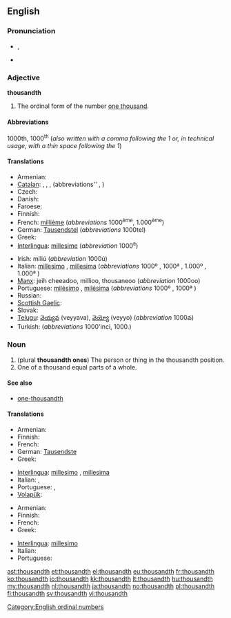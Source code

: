 ==English==

===Pronunciation===
* {{IPA|/ˈθaʊznθ/}}, {{X-SAMPA|/"TaUznT/}}
* {{hyphenation|thou|sandth}}

===Adjective===
'''thousandth'''

# The ordinal form of the number [[thousand|one thousand]].

====Abbreviations====
1000th, 1000<sup>th</sup> (''also written with a comma following the 1 or, in technical usage, with a thin space following the 1'')

====Translations====
{{trans-top|ordinal form of 1000}}
* Armenian: {{t-|hy|հազարերորդ|tr=hazarerord}}
* [[Catalan]]: {{t-|ca|mil·lèsim|m}},  {{t-|ca|mil·lèsima|f}},  {{t-|ca|milè|m}},  {{t-|ca|milena|f}} (abbreviations''  {{t-|ca|1000è|m}},  {{t-|ca|1000a|f}})
* Czech: {{t|cs|tisící}}
* Danish: {{t-|da|tusinde}}
* Faroese: {{t|fo|túsundi}}
* Finnish: {{t+|fi|tuhannes}}
* French: [[millième]] (''abbreviations'' 1000<sup>ème</sup>, 1.000<sup>ème</sup>)
* German: [[Tausendstel]] (''abbreviations'' 1000tel)
* Greek: {{t|el|χιλιοστός|chiliostós}}
* [[Interlingua]]: [[millesime]] (''abbreviation'' 1000<sup>e</sup>)
{{trans-mid}}
* Irish: míliú (''abbreviation'' 1000ú)
* Italian: [[millesimo]] {{m}}, [[millesima]] {{f}} (''abbreviations'' 1000º {{m}}, 1000ª {{f}}, 1.000º {{m}}, 1.000ª {{f}})
* [[Manx]]: jeih cheeadoo, millioo, thousaneoo (''abbreviation'' 1000oo)
* Portuguese: [[milésimo]] {{m}}, [[milésima]] {{f}} (''abbreviations'' 1000º {{m}}, 1000ª {{f}})
* Russian: {{t|ru|тысячный|sc=Cyrl|tr=týsjačnyj}}
* [[Scottish Gaelic]]: {{t-|gd|mìleamh|xs=Scottish Gaelic}}
* Slovak: {{t|sk|tisíci}}
* [[Telugu]]: [[వెయ్యవ]] (veyyava), [[వెయ్యో]] (veyyo) (''abbreviation'' 1000వ)
* Turkish: {{t|tr|bininci}} (''abbreviations'' 1000'inci, 1000.)
{{trans-bottom}}

===Noun===
{{en-noun}}

# (plural '''thousandth ones''') The person or thing in the thousandth position.
# One of a thousand equal parts of a whole.

====See also====
* [[one-thousandth]]

====Translations====
{{trans-top|the person or thing in the thousandth position}}
* Armenian: {{t-|hy|հազարերորդ|tr=hazarerord}}
* Finnish: {{t+|fi|tuhannes}}
* French: {{t+|fr|millième|m|f}}
* German: [[Tausendste]] {{m|f|n}}
* Greek: {{t|el|χιλιοστός}}
{{trans-mid}}
* [[Interlingua]]: [[millesimo]] {{m}}, [[millesima]] {{f}}
* Italian: {{t+|it|millesimo|m}}, {{t-|it|millesima|f}}
* Portuguese: {{t+|pt|milésimo|m}}, {{t-|pt|milésima|f}}
* [[Volapük]]: {{t|vo|milid}}
{{trans-bottom}}
{{trans-top|one of a thousand equal parts of a whole}}
* Armenian: {{t-|hy|հազարերորդ|tr=hazarerord}}
* Finnish: {{t+|fi|tuhannes}}
* French: {{t+|fr|millième|m}}
* Greek: {{t+|el|χιλιοστό|n}}
{{trans-mid}}
* [[Interlingua]]: [[millesimo]]
* Italian: {{t+|it|millesimo|m}}
* Portuguese: {{t+|pt|milésimo|m}}
{{trans-bottom}}

[[Category:English ordinal numbers]]

[[ast:thousandth]]
[[et:thousandth]]
[[el:thousandth]]
[[eu:thousandth]]
[[fr:thousandth]]
[[ko:thousandth]]
[[io:thousandth]]
[[kk:thousandth]]
[[lt:thousandth]]
[[hu:thousandth]]
[[my:thousandth]]
[[nl:thousandth]]
[[ja:thousandth]]
[[no:thousandth]]
[[pl:thousandth]]
[[fi:thousandth]]
[[sv:thousandth]]
[[vi:thousandth]]